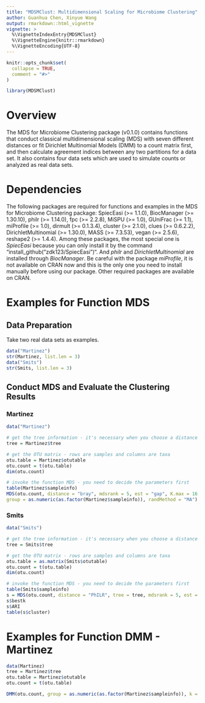 ```yaml
---
title: "MDSMClust: Multidimensional Scaling for Microbiome Clustering"
author: Guanhua Chen, Xinyue Wang
output: rmarkdown::html_vignette
vignette: >
  %\VignetteIndexEntry{MDSMClust}
  %\VignetteEngine{knitr::rmarkdown}
  %\VignetteEncoding{UTF-8}
---
```


```r
knitr::opts_chunk$set(
  collapse = TRUE,
  comment = "#>"
)
```

```r
library(MDSMClust)
```

# Overview

The MDS for Microbiome Clustering package (v0.1.0) contains functions that conduct classical multidimensional scaling (MDS) with seven different distances or fit Dirichlet Multinomial Models (DMM) to a count matrix first, and then calculate agreement indices between any two partitions for a data set. It also contains four data sets which are used to simulate counts or analyzed as real data sets.

# Dependencies

The following packages are required for functions and examples in the MDS for Microbiome Clustering package: SpiecEasi (>= 1.1.0), BiocManager (>= 1.30.10), philr (>= 1.14.0), fpc (>= 2.2.8), MiSPU (>= 1.0), GUniFrac (>= 1.1), miProfile (>= 1.0), dirmult (>= 0.1.3.4), cluster (>= 2.1.0), clues (>= 0.6.2.2), DirichletMultinomial (>= 1.30.0), MASS (>= 7.3.53), vegan (>= 2.5.6), reshape2 (>= 1.4.4). Among these packages, the most special one is *SpiecEasi* because you can only install it by the command  "install_github("zdk123/SpiecEasi")". And *philr* and *DirichletMultinomial* are installed through *BiocManager*. Be careful with the package *miProfile*, it is not available on CRAN now and this is the only one you need to install manually before using our package. Other required packages are available on CRAN.

# Examples for Function MDS

## Data Preparation

Take two real data sets as examples.

```r
data("Martinez")
str(Martinez, list.len = 3)
data("Smits")
str(Smits, list.len = 3)
```

## Conduct MDS and Evaluate the Clustering Results

### Martinez

```r
data("Martinez")

# get the tree information - it's necessary when you choose a distance which needs the tree information
tree = Martinez$tree

# get the OTU matrix - rows are samples and columns are taxa
otu.table = Martinez$otutable
otu.count = t(otu.table)
dim(otu.count)

# invoke the function MDS - you need to decide the parameters first
table(Martinez$sampleinfo)
MDS(otu.count, distance = "bray", mdsrank = 5, est = "gap", K.max = 16,
group = as.numeric(as.factor(Martinez$sampleinfo)), randMethod = "MA")
```

### Smits

```r
data("Smits")

# get the tree information - it's necessary when you choose a distance which needs the tree information
tree = Smits$tree

# get the OTU matrix - rows are samples and columns are taxa
otu.table = as.matrix(Smits$otutable)
otu.count = t(otu.table)
dim(otu.count)

# invoke the function MDS - you need to decide the parameters first
table(Smits$sampleinfo)
s = MDS(otu.count, distance = "PhILR", tree = tree, mdsrank = 5, est = "si", K.max = 8, group = as.numeric(as.factor(Smits$sampleinfo)), randMethod = "HA", seed = 2021)
s$bestk
s$ARI
table(s$cluster)
```

# Examples for Function DMM - Martinez

```r
data(Martinez)
tree = Martinez$tree
otu.table = Martinez$otutable
otu.count = t(otu.table)

DMM(otu.count, group = as.numeric(as.factor(Martinez$sampleinfo)), k = 5, trim = T, threshold = 5)
```
